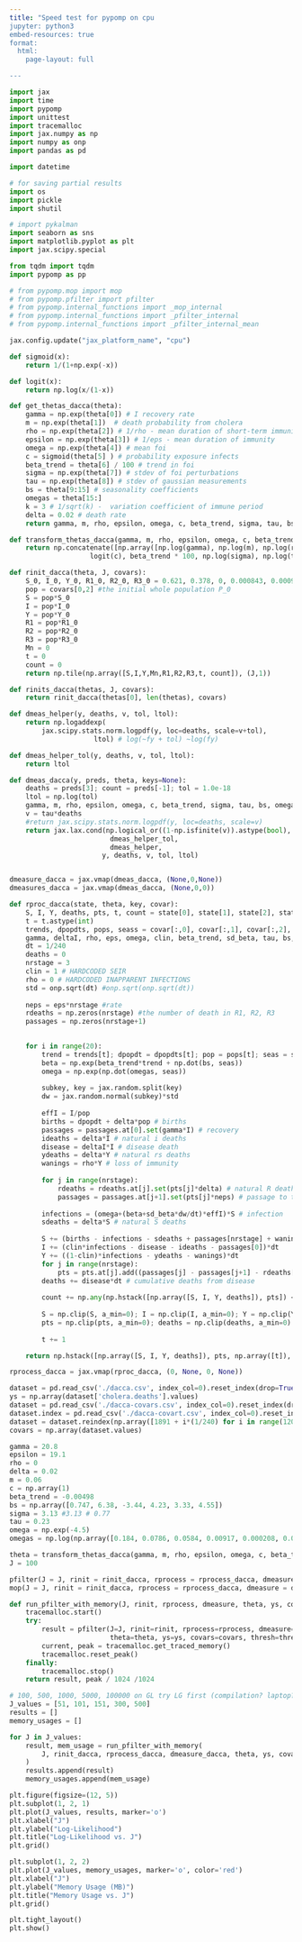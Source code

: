 ```yaml
---
title: "Speed test for pypomp on cpu 
jupyter: python3
embed-resources: true
format: 
  html:
    page-layout: full

---
```


```python
import jax
import time
import pypomp
import unittest
import tracemalloc
import jax.numpy as np
import numpy as onp
import pandas as pd

import datetime

# for saving partial results
import os
import pickle
import shutil

# import pykalman
import seaborn as sns
import matplotlib.pyplot as plt
import jax.scipy.special

from tqdm import tqdm
import pypomp as pp

# from pypomp.mop import mop
# from pypomp.pfilter import pfilter
# from pypomp.internal_functions import _mop_internal
# from pypomp.internal_functions import _pfilter_internal
# from pypomp.internal_functions import _pfilter_internal_mean
```

```python
jax.config.update("jax_platform_name", "cpu")
```

```python
def sigmoid(x):
    return 1/(1+np.exp(-x))

def logit(x):
    return np.log(x/(1-x))

def get_thetas_dacca(theta):
    gamma = np.exp(theta[0]) # I recovery rate
    m = np.exp(theta[1])  # death probability from cholera
    rho = np.exp(theta[2]) # 1/rho - mean duration of short-term immunity
    epsilon = np.exp(theta[3]) # 1/eps - mean duration of immunity
    omega = np.exp(theta[4]) # mean foi   
    c = sigmoid(theta[5] ) # probability exposure infects 
    beta_trend = theta[6] / 100 # trend in foi
    sigma = np.exp(theta[7]) # stdev of foi perturbations
    tau = np.exp(theta[8]) # stdev of gaussian measurements
    bs = theta[9:15] # seasonality coefficients
    omegas = theta[15:]
    k = 3 # 1/sqrt(k) -  variation coefficient of immune period
    delta = 0.02 # death rate
    return gamma, m, rho, epsilon, omega, c, beta_trend, sigma, tau, bs, omegas, k, delta

def transform_thetas_dacca(gamma, m, rho, epsilon, omega, c, beta_trend, sigma, tau, bs, omegas):
    return np.concatenate([np.array([np.log(gamma), np.log(m), np.log(rho), np.log(epsilon), np.log(omega),
                    logit(c), beta_trend * 100, np.log(sigma), np.log(tau)]), bs, omegas])

def rinit_dacca(theta, J, covars):
    S_0, I_0, Y_0, R1_0, R2_0, R3_0 = 0.621, 0.378, 0, 0.000843, 0.000972, 1.16e-07
    pop = covars[0,2] #the initial whole population P_0
    S = pop*S_0
    I = pop*I_0
    Y = pop*Y_0
    R1 = pop*R1_0
    R2 = pop*R2_0
    R3 = pop*R3_0
    Mn = 0
    t = 0
    count = 0
    return np.tile(np.array([S,I,Y,Mn,R1,R2,R3,t, count]), (J,1)) 

def rinits_dacca(thetas, J, covars):
    return rinit_dacca(thetas[0], len(thetas), covars) 

def dmeas_helper(y, deaths, v, tol, ltol):
    return np.logaddexp(
        jax.scipy.stats.norm.logpdf(y, loc=deaths, scale=v+tol), 
                     ltol) # log(~fy + tol) ~log(fy)

def dmeas_helper_tol(y, deaths, v, tol, ltol): 
    return ltol

def dmeas_dacca(y, preds, theta, keys=None):
    deaths = preds[3]; count = preds[-1]; tol = 1.0e-18
    ltol = np.log(tol)
    gamma, m, rho, epsilon, omega, c, beta_trend, sigma, tau, bs, omegas, k, delta = get_thetas_dacca(theta)
    v = tau*deaths
    #return jax.scipy.stats.norm.logpdf(y, loc=deaths, scale=v)
    return jax.lax.cond(np.logical_or((1-np.isfinite(v)).astype(bool), count>0), #if Y < 0 then count violation
                         dmeas_helper_tol, 
                         dmeas_helper,
                       y, deaths, v, tol, ltol)


dmeasure_dacca = jax.vmap(dmeas_dacca, (None,0,None))  
dmeasures_dacca = jax.vmap(dmeas_dacca, (None,0,0))  
```

```python
def rproc_dacca(state, theta, key, covar):
    S, I, Y, deaths, pts, t, count = state[0], state[1], state[2], state[3], state[4:-2], state[-2], state[-1]
    t = t.astype(int)
    trends, dpopdts, pops, seass = covar[:,0], covar[:,1], covar[:,2], covar[:,3:]
    gamma, deltaI, rho, eps, omega, clin, beta_trend, sd_beta, tau, bs, omegas, nrstage, delta = get_thetas_dacca(theta)
    dt = 1/240
    deaths = 0
    nrstage = 3
    clin = 1 # HARDCODED SEIR
    rho = 0 # HARDCODED INAPPARENT INFECTIONS
    std = onp.sqrt(dt) #onp.sqrt(onp.sqrt(dt))
    
    neps = eps*nrstage #rate
    rdeaths = np.zeros(nrstage) #the number of death in R1, R2, R3
    passages = np.zeros(nrstage+1)
    

    for i in range(20):
        trend = trends[t]; dpopdt = dpopdts[t]; pop = pops[t]; seas = seass[t]
        beta = np.exp(beta_trend*trend + np.dot(bs, seas))
        omega = np.exp(np.dot(omegas, seas))
        
        subkey, key = jax.random.split(key) 
        dw = jax.random.normal(subkey)*std 
        
        effI = I/pop
        births = dpopdt + delta*pop # births
        passages = passages.at[0].set(gamma*I) # recovery
        ideaths = delta*I # natural i deaths
        disease = deltaI*I # disease death
        ydeaths = delta*Y # natural rs deaths
        wanings = rho*Y # loss of immunity
        
        for j in range(nrstage):
            rdeaths = rdeaths.at[j].set(pts[j]*delta) # natural R deaths
            passages = passages.at[j+1].set(pts[j]*neps) # passage to the next immunity class
            
        infections = (omega+(beta+sd_beta*dw/dt)*effI)*S # infection 
        sdeaths = delta*S # natural S deaths
        
        S += (births - infections - sdeaths + passages[nrstage] + wanings)*dt 
        I += (clin*infections - disease - ideaths - passages[0])*dt
        Y += ((1-clin)*infections - ydeaths - wanings)*dt
        for j in range(nrstage):
            pts = pts.at[j].add((passages[j] - passages[j+1] - rdeaths[j])*dt)
        deaths += disease*dt # cumulative deaths from disease
                        
        count += np.any(np.hstack([np.array([S, I, Y, deaths]), pts]) < 0)
        
        S = np.clip(S, a_min=0); I = np.clip(I, a_min=0); Y = np.clip(Y, a_min=0)
        pts = np.clip(pts, a_min=0); deaths = np.clip(deaths, a_min=0)
        
        t += 1

    return np.hstack([np.array([S, I, Y, deaths]), pts, np.array([t]), np.array([count])])

rprocess_dacca = jax.vmap(rproc_dacca, (0, None, 0, None))
```

```python
dataset = pd.read_csv('./dacca.csv', index_col=0).reset_index(drop=True)
ys = np.array(dataset['cholera.deaths'].values)
dataset = pd.read_csv('./dacca-covars.csv', index_col=0).reset_index(drop=True)
dataset.index = pd.read_csv('./dacca-covart.csv', index_col=0).reset_index(drop=True).squeeze()
dataset = dataset.reindex(np.array([1891 + i*(1/240) for i in range(12037)])).interpolate()
covars = np.array(dataset.values)

gamma = 20.8
epsilon = 19.1
rho = 0
delta = 0.02
m = 0.06
c = np.array(1)
beta_trend = -0.00498
bs = np.array([0.747, 6.38, -3.44, 4.23, 3.33, 4.55])
sigma = 3.13 #3.13 # 0.77
tau = 0.23 
omega = np.exp(-4.5)
omegas = np.log(np.array([0.184, 0.0786, 0.0584, 0.00917, 0.000208, 0.0124]))

theta = transform_thetas_dacca(gamma, m, rho, epsilon, omega, c, beta_trend, sigma, tau, bs, omegas)
J = 100

pfilter(J = J, rinit = rinit_dacca, rprocess = rprocess_dacca, dmeasure = dmeasure_dacca, theta = theta, ys = ys, covars = covars, thresh = -1)
mop(J = J, rinit = rinit_dacca, rprocess = rprocess_dacca, dmeasure = dmeasure_dacca, theta = theta, ys = ys, covars = covars, alpha = 0.9)
```

```python
def run_pfilter_with_memory(J, rinit, rprocess, dmeasure, theta, ys, covars, thresh):
    tracemalloc.start()  
    try:
        result = pfilter(J=J, rinit=rinit, rprocess=rprocess, dmeasure=dmeasure, 
                         theta=theta, ys=ys, covars=covars, thresh=thresh)
        current, peak = tracemalloc.get_traced_memory()
        tracemalloc.reset_peak()
    finally:
        tracemalloc.stop()  
    return result, peak / 1024 /1024

# 100, 500, 1000, 5000, 100000 on GL try LG first (compilation? laptop???)
J_values = [51, 101, 151, 300, 500]  
results = []
memory_usages = []

for J in J_values:
    result, mem_usage = run_pfilter_with_memory(
        J, rinit_dacca, rprocess_dacca, dmeasure_dacca, theta, ys, covars, thresh=-1
    )
    results.append(result)
    memory_usages.append(mem_usage)
```

```python
plt.figure(figsize=(12, 5))
plt.subplot(1, 2, 1)
plt.plot(J_values, results, marker='o')
plt.xlabel("J")
plt.ylabel("Log-Likelihood")
plt.title("Log-Likelihood vs. J")
plt.grid()

plt.subplot(1, 2, 2)
plt.plot(J_values, memory_usages, marker='o', color='red')
plt.xlabel("J")
plt.ylabel("Memory Usage (MB)")
plt.title("Memory Usage vs. J")
plt.grid()

plt.tight_layout()
plt.show()
```

